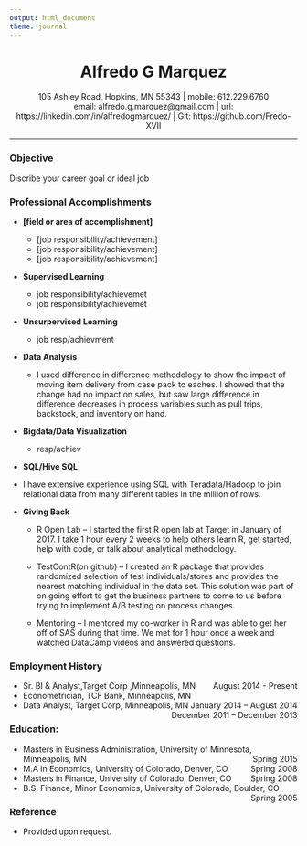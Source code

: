 ```yaml
---
output: html_document
theme: journal
---
```

<center> <h1>Alfredo G Marquez</h1> </center>
<center> 105 Ashley Road, Hopkins, MN 55343 | mobile: 612.229.6760 </center> 
<center> email: alfredo.g.marquez@gmail.com | url: https://linkedin.com/in/alfredogmarquez/ | Git: https://github.com/Fredo-XVII </center>

-----

### Objective

  Discribe your career goal or ideal job

### Professional Accomplishments
  - **[field or area of accomplishment]**
  
    - [job responsibility/achievement]
    - [job responsibility/achievement]
    - [job responsibility/achievement]

  - **Supervised Learning**
  
    - job responsibility/achievemet
    - job responsibility/achievemet
	
  - **Unsurpervised Learning**
    - job resp/achievment

  - **Data Analysis**
  
    - I used difference in difference methodology to show the impact of moving item delivery from case pack to eaches.  I showed that the change had no impact on sales, but saw large difference in difference decreases in process variables such as pull trips, backstock, and inventory on hand.

  - **Bigdata/Data Visualization**
  
    - resp/achiev

  - **SQL/Hive SQL**
  
  - I have extensive experience using SQL with Teradata/Hadoop to join relational data from many different tables in the million of rows.

  - **Giving Back**
  
    - R Open Lab – I started the first R open lab at Target in January of 2017.  I take 1 hour every 2 weeks to help others learn R, get started, help with code, or talk about analytical methodology. 
    
    - TestContR(on github) – I created an R package that provides randomized selection of test individuals/stores and provides the nearest matching individual in the data set.  This solution was part of on going effort to get the business partners to come to us before trying to implement A/B testing on process changes.
    
    - Mentoring – I mentored my co-worker in R and was able to get her off of SAS during that time.  We met for 1 hour once a week and watched DataCamp videos and answered questions.

### Employment History
 - <span style="text-align:left;">Sr. BI & Analyst,Target Corp ,Minneapolis, MN
    <span style="float:right;">August 2014 - Present</span>  
 - <span style="text-align:left;">Econometrician, TCF Bank, Minneapolis, MN
    <span style="float:right;">January 2014 – August 2014</span>
 - <span style="text-align:left;">Data Analyst, Target Corp, Minneapolis, MN
    <span style="float:right;">December 2011 – December 2013</span>

    
### Education:
 - <span style="text-align:left;">Masters in Business Administration, University of Minnesota, Minneapolis, MN
    <span style="float:right;">Spring 2015</span>
 - <span style="text-align:left;">M.A in Economics, University of Colorado, Denver, CO
    <span style="float:right;">Spring 2008</span>
 - <span style="text-align:left;">Masters in Finance, University of Colorado, Denver, CO
    <span style="float:right;">Spring 2008</span>
 - <span style="text-align:left;">B.S. Finance, Minor Economics, University of Colorado, Boulder, CO
    <span style="float:right;">Spring 2005</span>


### Reference
  - Provided upon request.
  

